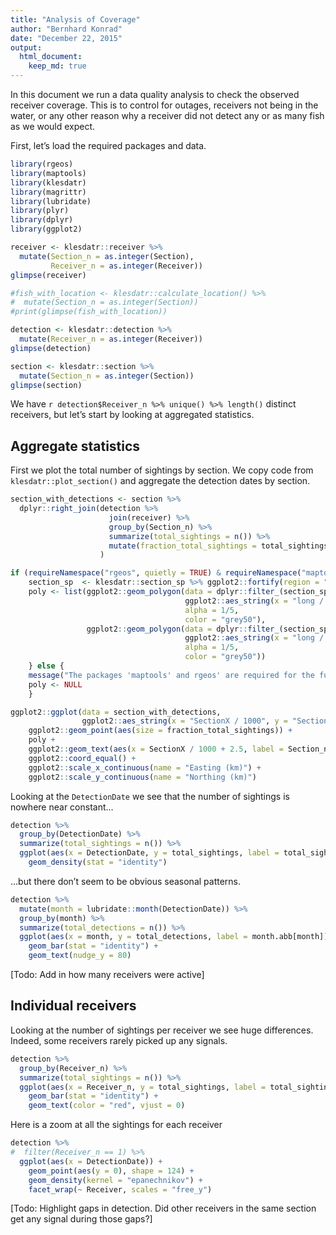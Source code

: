 ```yaml
---
title: "Analysis of Coverage"
author: "Bernhard Konrad"
date: "December 22, 2015"
output:
  html_document:
    keep_md: true
---
```


In this document we run a data quality analysis to check the observed receiver coverage. This is to control for outages, receivers not being in the water, or any other reason why a receiver did not detect any or as many fish as we would expect.

First, let's load the required packages and data.

```r
library(rgeos)
library(maptools)
library(klesdatr)
library(magrittr)
library(lubridate)
library(plyr)
library(dplyr)
library(ggplot2)

receiver <- klesdatr::receiver %>% 
  mutate(Section_n = as.integer(Section),
         Receiver_n = as.integer(Receiver))
glimpse(receiver)

#fish_with_location <- klesdatr::calculate_location() %>%
#  mutate(Section_n = as.integer(Section))
#print(glimpse(fish_with_location))

detection <- klesdatr::detection %>% 
  mutate(Receiver_n = as.integer(Receiver))
glimpse(detection)

section <- klesdatr::section %>%
  mutate(Section_n = as.integer(Section))
glimpse(section)
```


We have `r detection$Receiver_n %>% unique() %>% length()` distinct receivers, but let's start by looking at aggregated statistics.


## Aggregate statistics

First we plot the total number of sightings by section. We copy code from `klesdatr::plot_section()` and aggregate the detection dates by section.

```r
section_with_detections <- section %>% 
  dplyr::right_join(detection %>%
                      join(receiver) %>% 
                      group_by(Section_n) %>% 
                      summarize(total_sightings = n()) %>% 
                      mutate(fraction_total_sightings = total_sightings/sum(total_sightings))
                    )

if (requireNamespace("rgeos", quietly = TRUE) & requireNamespace("maptools", quietly = TRUE)) {
    section_sp  <- klesdatr::section_sp %>% ggplot2::fortify(region = "Section")
    poly <- list(ggplot2::geom_polygon(data = dplyr::filter_(section_sp, ~!hole),
                                       ggplot2::aes_string(x = "long / 1000", y = "lat / 1000", group = "id"),
                                       alpha = 1/5,
                                       color = "grey50"),
                 ggplot2::geom_polygon(data = dplyr::filter_(section_sp, ~!hole),
                                       ggplot2::aes_string(x = "long / 1000", y = "lat / 1000", group = "id"),
                                       alpha = 1/5,
                                       color = "grey50"))
    } else {
    message("The packages 'maptools' and rgeos' are required for the full version of this spatial plot.")
    poly <- NULL
    }

ggplot2::ggplot(data = section_with_detections,
                ggplot2::aes_string(x = "SectionX / 1000", y = "SectionY / 1000")) +
    ggplot2::geom_point(aes(size = fraction_total_sightings)) +
    poly + 
    ggplot2::geom_text(aes(x = SectionX / 1000 + 2.5, label = Section_n), color = "blue", nudge_x = 2, size = 6) +
    ggplot2::coord_equal() +
    ggplot2::scale_x_continuous(name = "Easting (km)") +
    ggplot2::scale_y_continuous(name = "Northing (km)")
```


Looking at the `DetectionDate` we see that the number of sightings is nowhere near constant...

```r
detection %>% 
  group_by(DetectionDate) %>% 
  summarize(total_sightings = n()) %>% 
  ggplot(aes(x = DetectionDate, y = total_sightings, label = total_sightings)) +
    geom_density(stat = "identity")
```

...but there don't seem to be obvious seasonal patterns.

```r
detection %>% 
  mutate(month = lubridate::month(DetectionDate)) %>% 
  group_by(month) %>% 
  summarize(total_detections = n()) %>% 
  ggplot(aes(x = month, y = total_detections, label = month.abb[month])) +
    geom_bar(stat = "identity") +
    geom_text(nudge_y = 80)
```  

[Todo: Add in how many receivers were active]


## Individual receivers

Looking at the number of sightings per receiver we see huge differences. Indeed, some receivers rarely picked up any signals.

```r
detection %>% 
  group_by(Receiver_n) %>% 
  summarize(total_sightings = n()) %>% 
  ggplot(aes(x = Receiver_n, y = total_sightings, label = total_sightings)) +
    geom_bar(stat = "identity") +
    geom_text(color = "red", vjust = 0)
```

Here is a zoom at all the sightings for each receiver

```r
detection %>% 
#  filter(Receiver_n == 1) %>% 
  ggplot(aes(x = DetectionDate)) + 
    geom_point(aes(y = 0), shape = 124) +
    geom_density(kernel = "epanechnikov") +
    facet_wrap(~ Receiver, scales = "free_y")
```


[Todo: Highlight gaps in detection. Did other receivers in the same section get any signal during those gaps?]

